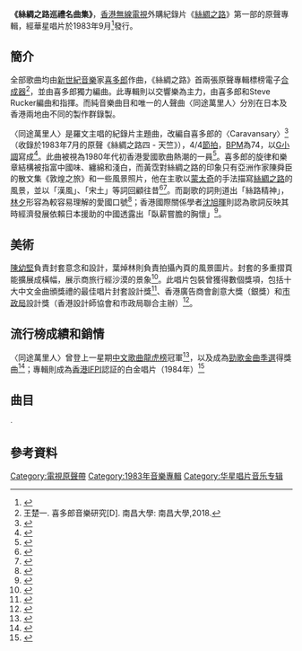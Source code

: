 {{Infobox album
|Name = 絲綢之路巡禮名曲集
|Type = 原聲
|Artist = [[喜多郎|喜多郎]]、[[羅文|羅文]]
|format =黑膠唱片
|Cover = 
|Released = 1983年9月
|Length = 48:08
|  Producer    =南里高世、[[趙文海_(音樂人)|趙文海]]
|Label = [[華星唱片|華星唱片]]
|Reviews =
| Last album  = 
| This album  = '
| Next album  = 
}}
'''《絲綢之路巡禮名曲集》'''，[[電視廣播有限公司|香港無線電視]]外購紀錄片《[[絲綢之路_(NHK紀錄片)|絲綢之路]]》第一部的原聲專輯，經華星唱片於1983年9月<ref>{{cite news |title=罗文加盟华星后首张唱片 丝绸之路巡礼名曲集出版 |url=https://eresources.nlb.gov.sg/newspapers/Digitised/Article/lhwb19830919-1.2.24.6 |work=联合晚报 |issue=1983-09-19 |accessdate=2020-11-05 |archive-date=2020-02-21 |archive-url=https://web.archive.org/web/20200221094412/https://eresources.nlb.gov.sg/newspapers/Digitised/Article/lhwb19830919-1.2.24.6 |dead-url=no }}</ref>發行。

==簡介==
全部歌曲均由[[新世紀音樂|新世紀音樂]]家[[喜多郎|喜多郎]]作曲，《絲綢之路》首兩張原聲專輯標榜電子[[合成器|合成器]]<ref>王楚一. 喜多郎音樂研究[D]. 南昌大學: 南昌大學,2018.</ref>，並由喜多郎獨力編曲。此專輯則以交響樂為主力，由喜多郎和Steve Rucker編曲和指揮。而純音樂曲目和唯一的人聲曲〈同途萬里人〉分別在日本及香港兩地由不同的製作群錄製。

〈同途萬里人〉是羅文主唱的紀錄片主題曲，改編自喜多郎的〈Caravansary〉<ref>{{Cite web|title=【編輯推薦】八十年代 100 首最佳本地歌曲選：Part 4|url=https://www.spill.hk/features/top-100-songs-of-1980s-hong-kong/top-100-songs-of-1980s-hong-kong-part-4/|accessdate=|author=|date=2018-10-04|format=|publisher=SPILL|language=|archive-url=https://web.archive.org/web/20190527070948/https://www.spill.hk/features/top-100-songs-of-1980s-hong-kong/top-100-songs-of-1980s-hong-kong-part-4/|archive-date=2019-05-27|dead-url=no}}</ref>（收錄於1983年7月的原聲《絲綢之路四 - 天竺》），4/4[[节拍|節拍]]，[[速度_(音樂)|BPM]]為74，以[[G小調|G小調]]寫成<ref name="譜">{{Cite book|title=Luo Wen guang hui wu tai gang qin ji|url=https://www.worldcat.org/oclc/62551762|publisher=Xing yun yin yue zhi zuo chu ban she|date=[2005]|location=[Xianggang]|isbn=962-8438-33-6|oclc=62551762|last=Luo, Wen, singer.|last2=Wei, Hanhui.|last3=羅文, singer.|last4=魏漢輝.}}</ref>。此曲被視為1980年代初香港愛國歌曲熱潮的一員<ref>{{Cite news|url=|title=變幻原是永恆 歌影視裡的中港關係|author=張育嘉、蔡蔚駿、冼偉強|date=2010-01-02|work=明報周刊|publisher=|accessdate=|language=|format=}}</ref>。喜多郎的旋律和樂章結構被指富中國味、纏綿和淺白，而黃霑對絲綢之路的印象只有亞洲作家陳舜臣的散文集《敦煌之旅》和一些風景照片，他在主歌以[[蒙太奇|蒙太奇]]的手法描寫[[丝绸之路|絲綢之路]]的風景，並以「漢風」、「宋土」等詞回顧往昔<ref name="流行音樂物語">{{Cite book|title=黃霑書房 — 流行音樂物語|last=黃|first=霑|publisher=三聯|year=2021|isbn=9789620446962|location=香港|editor=吳俊雄|page=403}}</ref><ref name="七八十年代研究">{{cite book|author1=朱耀偉|title=香港粵語流行歌詞研究一：七十年代中期至八十年代中期|date=2011年10月|publisher=亮光文化}}</ref>。而副歌的詞則道出「絲路精神」，[[林夕|林夕]]形容為較容易理解的愛國口號<ref>{{cite book|author1=林夕|title=香港詞人詞話（《黃霑給我們的啟示之四》，載於1986年1月的《詞匯》）|publisher=三聯書店|location=香港|isbn=9620422597|page=63、67}}</ref>；香港國際關係學者[[沈旭暉|沈旭暉]]則認為歌詞反映其時經濟發展依賴日本援助的中國透露出「臥薪嘗膽的胸懷」<ref>{{cite web |author1=沈旭暉 |title=〈Glocal Pop〉《同途萬里人》看中國和平崛起論 |url=https://news.now.com/home/life/player?newsId=144347 |publisher=now.com}}</ref>。

==美術==
[[陳幼堅|陳幼堅]]負責封套意念和設計，葉焯林則負責拍攝內頁的風景圖片。封套的多重摺頁能擴展成橫幅，展示商旅行經沙漠的景象<ref name="柏">{{Cite book|title=漫遊八十年代：聽廣東歌的好日子|last=黃夏柏|first=|publisher=非凡出版|year=2017|isbn=9789888463138|location=香港|pages=255-257}}</ref>。此唱片包裝曾獲得數個獎項，包括十大中文金曲頒獎禮的最佳唱片封套設計獎<ref>{{cite web |title=第六屆 (1983) |url=http://rthk9.rthk.hk/classicschannel/goldsong06.htm |publisher=RTHK |access-date=2020-11-05 |archive-date=2017-06-06 |archive-url=https://web.archive.org/web/20170606222738/http://rthk9.rthk.hk/classicschannel/goldsong06.htm |dead-url=no }}</ref>、香港廣告商會創意大獎（銀獎）和[[市政局_(香港)|市政局]]設計獎（香港設計師協會和市政局聯合主辦）<ref>{{Cite web|title=MORE THAN 600 LOCAL AND INTERNATIONAL AWARDS|url=https://www.alanchandesign.com/wp-content/uploads/2017/01/AWARDS-Data_For-Website.pdf|format=PDF|publisher=陳幼堅設計公司|language=en|access-date=2021-05-21|archive-date=2021-05-21|archive-url=https://web.archive.org/web/20210521030717/https://www.alanchandesign.com/wp-content/uploads/2017/01/AWARDS-Data_For-Website.pdf|dead-url=no}}</ref>。

==流行榜成績和銷情==
〈同途萬里人〉曾登上一星期[[中文歌曲龍虎榜|中文歌曲龍虎榜]]冠軍<ref name="cnhk">{{cite web|author1=黃志煒|url=https://repository.lib.cuhk.edu.hk/en/item/cuhk-317982|title=跨國唱片公司壟斷下之香港粤語流行樂壇|language=中文|date=1991|page=附錄附件(一)|accessdate=2020-09-21|archive-date=2020-08-23|archive-url=https://web.archive.org/web/20200823022917/https://repository.lib.cuhk.edu.hk/en/item/cuhk-317982|dead-url=no}}</ref>，以及成為[[勁歌金曲季選|勁歌金曲季選]]得獎曲<ref name=hktv1983-10-27>{{cite journal |author1=文文 |title=香港電視及勁歌金曲合辦　十大勁歌金曲第三季獲選名單公布  |journal=《香港電視》 |date=1983-10-27 |issue=834 |pages=59}}</ref>；專輯則成為[[國際唱片業協會（香港會）|香港IFPI]]認証的白金唱片（1984年）<ref>{{cite web |title=《絲綢之路巡禮名曲集》白金唱片（1984年） |url=https://www.hkmemory.hk/MHK/collections/Roman_Tam/all_items/images/201710/t20171010_86768_cht.html |publisher=香港記憶 |access-date=2020-11-05 |archive-date=2020-10-18 |archive-url=https://web.archive.org/web/20201018193241/https://www.hkmemory.hk/MHK/collections/Roman_Tam/all_items/images/201710/t20171010_86768_cht.html |dead-url=no }}</ref>

== 曲目 ==
{{Track listing
| headline      = 
| extra_column  = 
| total_length  = 

|all_writing = 
|all_music = 喜多郎
|all_lyrics = 
|all_arranger = 喜多郎、Steve Rucker（除了第1首）
|all_producer =南里高世（除了第1首）
|all_note = 除了第1首，均由[[NHK交響樂團|NHK交響樂團]]演奏，並在東京的Sound Design Studio錄音和混音。

| title_width   = 
| writing_width = 
| music_width   = 
| lyrics_width  =  
| arranger_width  =  
| producer_width  =  
| extra_width   = 

|title1 =  同途萬里人
|note1 = 
|longnote1 = 歌手：羅文；混音：朱錦波、梁錦輝、趙文海、邱德材；錄音：朱錦波、梁錦輝、邱德材
|writer1 = 
|music1 = 
|lyrics1 = 黃霑
|arranger1 = 趙文海
|producer1 = 趙文海
|extra1 = 
|length1 = 5:00

|title2 = 絲綢之路
|note2 = 
|longnote2 = 
|writer2 = 
|music2 =
|lyrics2 = 
|arranger2 = 
|producer2 = 
|extra2 = 
|length2 = 5:01

| title3 =萬里長城往西行
| note3 = {{lang|ja|西へ向かって}}
| longnote3 = 
| music3 =
| lyrics3 = 
| arranger3 = 
| producer3 = 
| extra3 = 
| length3 = 4:52

| title4 =長城最西端之嘉峪關
| note4 = {{lang|ja|防人の館}}
| longnote4 = 
| music4 = 
| lyrics4 = 
| arranger4 = 
| producer4 = 
| extra4 = 
| length4 = 4:07

| title5 =敦煌月牙泉
| note5 = {{lang|ja|フアンタジ―敦煌}}
| longnote5 = 
| music5 = 
| lyrics5 = 
| arranger5 = 
| producer5 = 
| extra5 = 
| length5 = 5:03
}} 


 {{Track listing
| headline      = 
| extra_column  = 
| total_length  = 

|all_writing = 
|all_music = 喜多郎
|all_lyrics = 
|all_arranger = 喜多郎、Steve （除了第5首）
|all_producer =南里高世（除了第5首）
|all_note = 除了第5首，均由NHK交響樂團演奏，並在東京的Sound Design Studio錄音和混音。

| title_width   = 
| writing_width = 
| music_width   = 
| lyrics_width  =  
| arranger_width  =  
| producer_width  =  
| extra_width   = 

| title1= 莫高窟四十五窟
| note1 = {{lang|ja|菩薩}}
| longnote6 = 
| music6 = 
| lyrics6 = 
| arranger6 = 
| producer6 = 
| extra6 = 
| length1=4:12

| title2 = 黑水城
| note2 = {{lang|ja|幻の黒水城}}
| longnote7 = 
| music7 = 
| lyrics7 =
| arranger7 =
| producer7 = 
| extra7 = 
| length2 = 4:54

| title3=天山北蔍
| note3 = {{lang|ja|緑の草原}}
| longnote8 = 
| music8= 
| lyrics8=
| arranger1 =
| producer8 = 
| extra8 = 
| length3= 4:54

| title4= 回族人民
| note4 = {{lang|ja|ウイグルの民}}
| longnote2= 
| music9 =
| lyrics2 =
| arranger2 = 
| producer9 = 
| extra9 = 
| length4= 5:05

| title5= 同途萬里人
| note5 = Instrumental
| longnote5 = 混音：朱錦波、梁錦輝、趙文海、邱德材；錄音：朱錦波、梁錦輝、邱德材
| music5=
| lyrics3=
| arranger5 = 趙文海
| producer5 = 趙文海
| extra10 = 
| length5= 5:00
}}
ᐧ

== 參考資料 ==
{{Reflist|2}}

{{羅文}}

[[Category:電視原聲帶|Category:電視原聲帶]]
[[Category:1983年音樂專輯|Category:1983年音樂專輯]]
[[Category:华星唱片音乐专辑|Category:华星唱片音乐专辑]]